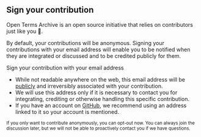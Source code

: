 ## Sign your contribution

Open Terms Archive is an open source initiative that relies on contributors just like you 🤗.

By default, your contributions will be anonymous. Signing your contributions with your email address will enable you to be notified when they are integrated or discussed and to be credited publicly for them.

<SignatureEmailInput />

<UpdateButton>Sign your contribution with your email address</UpdateButton>

- While not readable anywhere on the web, this email address will be [publicly](https://stackoverflow.com/a/897604/594053) and irreversibly associated with your contribution.
- We will use this address only if it is necessary to contact you for integrating, crediting or otherwise handling this specific contribution.
- If you have an account on [GitHub](https://github.com), we recommend using an address linked to it so your account is mentioned.

<small>
  If you only want to contribute anonymously, you can <OptOutButton>opt-out now</OptOutButton>. You
  can always join the discussion later, but we will not be able to proactively contact you if we
  have questions.
</small>
